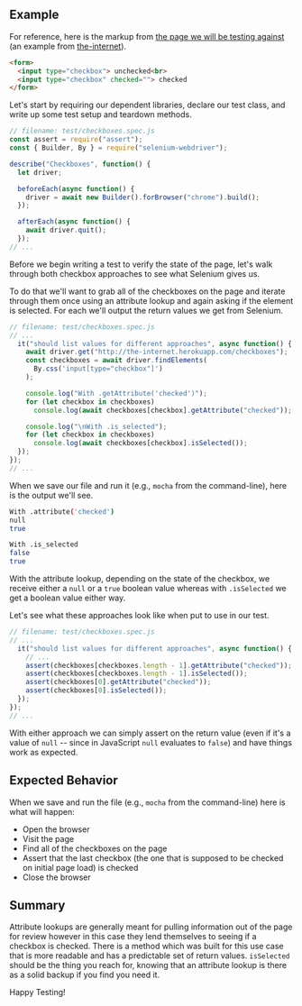 ## Example

For reference, here is the markup from [the page we will be testing against](http://the-internet.herokuapp.com/checkboxes) (an example from [the-internet](https://github.com/saucelabs/the-internet)).

```html
<form>
  <input type="checkbox"> unchecked<br>
  <input type="checkbox" checked=""> checked
</form>
```

Let's start by requiring our dependent libraries, declare our test class, and write up some test setup and teardown methods.

```javascript
// filename: test/checkboxes.spec.js
const assert = require("assert");
const { Builder, By } = require("selenium-webdriver");

describe("Checkboxes", function() {
  let driver;

  beforeEach(async function() {
    driver = await new Builder().forBrowser("chrome").build();
  });

  afterEach(async function() {
    await driver.quit();
  });
// ...
```

Before we begin writing a test to verify the state of the page, let's walk through both checkbox approaches to see what Selenium gives us.

To do that we'll want to grab all of the checkboxes on the page and iterate through them once using an attribute lookup and again asking if the element is selected. For each we'll output the return values we get from Selenium.

```javascript
// filename: test/checkboxes.spec.js
// ...
  it("should list values for different approaches", async function() {
    await driver.get("http://the-internet.herokuapp.com/checkboxes");
    const checkboxes = await driver.findElements(
      By.css('input[type="checkbox"]')
    );

    console.log("With .getAttribute('checked')");
    for (let checkbox in checkboxes)
      console.log(await checkboxes[checkbox].getAttribute("checked"));

    console.log("\nWith .is_selected");
    for (let checkbox in checkboxes)
      console.log(await checkboxes[checkbox].isSelected());
  });
});
// ...
```

When we save our file and run it (e.g., `mocha` from the command-line), here is the output we'll see.

```sh
With .attribute('checked')
null
true

With .is_selected
false
true
```

With the attribute lookup, depending on the state of the checkbox, we receive either a `null` or a `true` boolean value whereas with `.isSelected` we get a boolean value either way.

Let's see what these approaches look like when put to use in our test.

```javascript
// filename: test/checkboxes.spec.js
// ...
  it("should list values for different approaches", async function() {
    // ...
    assert(checkboxes[checkboxes.length - 1].getAttribute("checked"));
    assert(checkboxes[checkboxes.length - 1].isSelected());
    assert(checkboxes[0].getAttribute("checked"));
    assert(checkboxes[0].isSelected());
  });
});
// ...
```

With either approach we can simply assert on the return value (even if it's a value of `null` -- since in JavaScript `null` evaluates to `false`) and have things work as expected.

## Expected Behavior

When we save and run the file (e.g., `mocha` from the command-line) here is what will happen:

+ Open the browser
+ Visit the page
+ Find all of the checkboxes on the page
+ Assert that the last checkbox (the one that is supposed to be checked on initial page load) is checked
+ Close the browser

## Summary

Attribute lookups are generally meant for pulling information out of the page for review however in this case they lend themselves to seeing if a checkbox is checked. There is a method which was built for this use case that is more readable and has a predictable set of return values. `isSelected` should be the thing you reach for, knowing that an attribute lookup is there as a solid backup if you find you need it.

Happy Testing!
